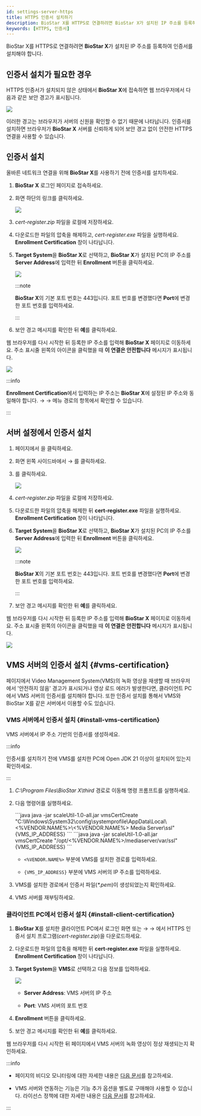 ```yaml
---
id: settings-server-https
title: HTTPS 인증서 설치하기
description: BioStar X를 HTTPS로 연결하려면 BioStar X가 설치된 IP 주소를 등록하여 인증서를 설치해야 합니다.
keywords: [HTTPS, 인증서]
---
```


BioStar X를 HTTPS로 연결하려면 **BioStar X**가 설치된 IP 주소를 등록하여 인증서를 설치해야 합니다. 

## 인증서 설치가 필요한 경우

HTTPS 인증서가 설치되지 않은 상태에서 **BioStar X**에 접속하면 웹 브라우저에서 다음과 같은 보안 경고가 표시됩니다.

<Image src='/img/biostarx-settings-server-not-secure.png' />

이러한 경고는 브라우저가 서버의 신원을 확인할 수 없기 때문에 나타납니다. 인증서를 설치하면 브라우저가 **BioStar X** 서버를 신뢰하게 되어 보안 경고 없이 안전한 HTTPS 연결을 사용할 수 있습니다.

## 인증서 설치

올바른 네트워크 연결을 위해 **BioStar X**를 사용하기 전에 인증서를 설치하세요.

1. **BioStar X** 로그인 페이지로 접속하세요.

1. 화면 하단의 <Cmd sid='auth.httpsDownload' /> 링크를 클릭하세요.

    <Image src='/img/biostarx-settings-server-login-down-https-cert.png' />

1. *cert-register.zip* 파일을 로컬에 저장하세요.

1. 다운로드한 파일의 압축을 해제하고, *cert-register.exe* 파일을 실행하세요. **Enrollment Certification** 창이 나타납니다.

1. **Target System**을 **BioStar X**로 선택하고, **BioStar X**가 설치된 PC의 IP 주소를 **Server Address**에 입력한 뒤 **Enrollment** 버튼을 클릭하세요.

    <Image src='/img/common/biostarx-settings-server-enrollment-certification.png' className='none' alone />

    :::note

    **BioStar X**의 기본 포트 번호는 443입니다. 포트 번호를 변경했다면 **Port**에 변경한 포트 번호를 입력하세요.

    :::

1. 보안 경고 메시지를 확인한 뒤 **예**를 클릭하세요.

웹 브라우저를 다시 시작한 뒤 등록한 IP 주소를 입력해 **BioStar X** 페이지로 이동하세요. 주소 표시줄 왼쪽의 아이콘을 클릭했을 때 **이 연결은 안전합니다** 메시지가 표시됩니다.

<Image src='/img/biostarx-settings-server-secure.png' />

:::info

**Enrollment Certification**에서 입력하는 IP 주소는 **BioStar X**에 설정된 IP 주소와 동일해야 합니다. <Cmd sid='shell.header.setting' /> → <Cmd sid='setting.menu.server.root' /> → <Cmd sid='setting.menu.server.server' /> 메뉴 경로의 <Cmd sid='setting.server.biostarIPAdress' product='2' /> 항목에서 확인할 수 있습니다.

:::


## 서버 설정에서 인증서 설치

1. <Cmd sid='shell.header.launcher' /> 페이지에서 <Cmd sid='shell.header.setting' />을 클릭하세요.

1. 화면 왼쪽 사이드바에서 <Cmd sid='setting.menu.server.root' /> → <Cmd sid="setting.https.https" product='2' />를 클릭하세요.

1. <Cmd sid="button.certDownload" product='2' />를 클릭하세요.

    <Image src='/img/biostarx-settings-server-https.png' className='none' />

1. *cert-register.zip* 파일을 로컬에 저장하세요.

1. 다운로드한 파일의 압축을 해제한 뒤 **cert-register.exe** 파일을 실행하세요. **Enrollment Certification** 창이 나타납니다.

1. **Target System**을 **BioStar X**로 선택하고, **BioStar X**가 설치된 PC의 IP 주소를 **Server Address**에 입력한 뒤 **Enrollment** 버튼을 클릭하세요.

    <Image src='/img/common/biostarx-settings-server-enrollment-certification.png' className='none' alone />

    :::note

    **BioStar X**의 기본 포트 번호는 443입니다. 포트 번호를 변경했다면 **Port**에 변경한 포트 번호를 입력하세요.

    :::

1. 보안 경고 메시지를 확인한 뒤 **예**를 클릭하세요.

웹 브라우저를 다시 시작한 뒤 등록한 IP 주소를 입력해 **BioStar X** 페이지로 이동하세요. 주소 표시줄 왼쪽의 아이콘을 클릭했을 때 **이 연결은 안전합니다** 메시지가 표시됩니다.

<Image src='/img/biostarx-settings-server-secure.png' />


## VMS 서버의 인증서 설치 {#vms-certification}

<Cmd sid='shell.header.arena' /> 페이지에서 Video Management System(VMS)의 녹화 영상을 재생할 때 브라우저에서 '안전하지 않음' 경고가 표시되거나 영상 로드 에러가 발생한다면, 클라이언트 PC에서 VMS 서버의 인증서를 설치해야 합니다. 또한 인증서 설치를 통해서 VMS와 BioStar X를 같은 서버에서 이용할 수도 있습니다.

### VMS 서버에서 인증서 설치 {#install-vms-certification}

VMS 서버에서 IP 주소 기반의 인증서를 생성하세요.

:::info

인증서를 설치하기 전에 VMS를 설치한 PC에 Open JDK 21 이상이 설치되어 있는지 확인하세요.

:::

1. *C:\Program Files\BioStar X\third* 경로로 이동해 명령 프롬프트를 실행하세요.

1. 다음 명령어를 실행하세요. 

    <Tabs groupId='os' defaultValue='Windows'>
    <TabItem value="Windows">
    ```java
    java -jar scaleUtil-1.0-all.jar vmsCertCreate "C:\Windows\System32\config\systemprofile\AppData\Local\<%VENDOR.NAME%>\<%VENDOR.NAME%> Media Server\ssl" {VMS_IP_ADDRESS}
    ```
    </TabItem>
    <TabItem value="Linux">
    ```java
    java -jar scaleUtil-1.0-all.jar vmsCertCreate "/opt/<%VENDOR.NAME%>/mediaserver/var/ssl" {VMS_IP_ADDRESS}
    ```
    </TabItem>
    </Tabs>

    - `<%VENDOR.NAME%>` 부분에 VMS를 설치한 경로를 입력하세요.
    
    - `{VMS_IP_ADDRESS}` 부분에 VMS 서버의 IP 주소를 입력하세요.

1. VMS를 설치한 경로에서 인증서 파일(*\*.pem*)이 생성되었는지 확인하세요.

1. VMS 서버를 재부팅하세요.


### 클라이언트 PC에서 인증서 설치 {#install-client-certification}

1. **BioStar X**를 설치한 클라이언트 PC에서 로그인 화면 또는 <Cmd sid='shell.header.setting' /> → <Cmd sid='setting.menu.server.root' /> → <Cmd sid="setting.https.https" product='2' />에서 HTTPS 인증서 설치 프로그램(*cert-register.zip*)을 다운로드하세요.

1. 다운로드한 파일의 압축을 해제한 뒤 **cert-register.exe** 파일을 실행하세요. **Enrollment Certification** 창이 나타납니다.

1. **Target System**을 **VMS**로 선택하고 다음 정보를 입력하세요.

    <Image src='/img/common/biostarx-settings-server-enrollment-vms-certification.png' />

    - **Server Address**: VMS 서버의 IP 주소

    - **Port**: VMS 서버의 포트 번호

1. **Enrollment** 버튼을 클릭하세요.

1. 보안 경고 메시지를 확인한 뒤 **예**를 클릭하세요.

웹 브라우저를 다시 시작한 뒤 <Cmd sid='shell.header.arena' /> 페이지에서 VMS 서버의 녹화 영상이 정상 재생되는지 확인하세요.

:::info

* <Cmd sid='shell.header.arena' /> 페이지의 비디오 모니터링에 대한 자세한 내용은 [다음 문서](monitoring-video)를 참고하세요.

* VMS 서버와 연동하는 기능은 기능 추가 옵션을 별도로 구매해야 사용할 수 있습니다. 라이선스 정책에 대한 자세한 내용은 [다음 문서](licensing)를 참고하세요.

:::